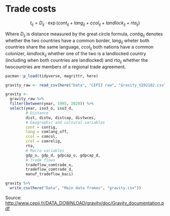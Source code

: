# Trade costs

$$
t_{ij}= D_{ij} \cdot \exp(cont_{ij} + lang_{ij} + ccol_{ij} + landlock_{ij} + rta_{ij})
$$

Where $D_{ij}$ is distance measured by the great circle formula, $contig_{ij}$ denotes whether the two countries have a common border, $lang_{ij}$ wheter both countries share the same language, $ccol_{ij}$ both nations have a common colonizer, $landlock_{ij}$ whether one of the two is a landlocked country (including when both countries are landlocked) and $rta_{ij}$ whether the twocountries are members of a regional trade agreement.

```r
pacman::p_load(tidyverse, magrittr, here)
```

```r
gravity_raw <- read_csv(here("Data", "CEPII raw", "Gravity_V202102.csv"))
```

```r
gravity <- 
  gravity_raw %>% 
  filter(between(year, 1995, 2020)) %>% 
  select(year, iso3_o, iso3_d, 
         # Distance
         dist, distw, distcap, distwces,
         # Geographic and cultural variables
         cont = contig, 
         lang = comlang_off, 
         ccol = comcol,
         crel = comrelig,
         rta,
         # Macro variables
         gdp_o, gdp_d, gdpcap_o, gdpcap_d,
         # Trade flows
         tradeflow_comtrade_o,
         tradeflow_comtrade_d,
         manuf_tradeflow_baci)
```

```r
gravity %>% 
  write_csv(here("Data", "Main data frames", "gravity.csv"))
```

Source: <http://www.cepii.fr/DATA_DOWNLOAD/gravity/doc/Gravity_documentation.pdf>
